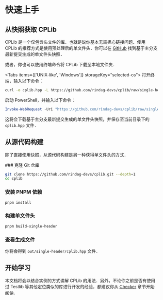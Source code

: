 
# 快速上手

## 从快照获取 CPLib

CPLib 是一个仅包含头文件的库．也就是说你基本无需担心链接问题．使用 CPLib 的推荐方式是使用预处理后的单文件头．你可以在 [GitHub](https://github.com/rindag-devs/cplib/blob/single-header-snapshot/cplib.hpp) 找到基于主分支最新提交生成的单文件头快照．

或者，你也可以使用终端命令将 CPLib 下载至本地文件夹．

<Tabs items={['UNIX-like', 'Windows']} storageKey="selected-os">
<Tab>
打开终端，输入以下命令：

```bash
curl -o cplib.hpp -L https://github.com/rindag-devs/cplib/raw/single-header-snapshot/cplib.hpp
```
</Tab>
<Tab>
启动 PowerShell，并输入以下命令：

```powershell
Invoke-WebRequest -Uri "https://github.com/rindag-devs/cplib/raw/single-header-snapshot/cplib.hpp" -OutFile "cplib.hpp"
```
</Tab>
</Tabs>

这将会下载基于主分支最新提交生成的单文件头快照，并保存至当前目录下的 `cplib.hpp` 文件．

## 从源代码构建

除了直接使用快照，从源代码构建是另一种获得单文件头的方式．

<Steps>
### 克隆 Git 仓库

```bash
git clone https://github.com/rindag-devs/cplib.git --depth=1
cd cplib
```

### 安装 PNPM 依赖

```bash
pnpm install
```

### 构建单文件头

```bash
pnpm build-single-header
```

### 查看生成文件

你将会得到 `out/single-header/cplib.hpp` 文件．
</Steps>

## 开始学习

本文档将会以结合实例的方式讲解 CPLib 的用法．另外，不论你之前是否有使用过 Testlib 等其他定位类似的库进行开发的经验，都建议你从 [Checker](/user-guide/checker) 章节开始阅读．
